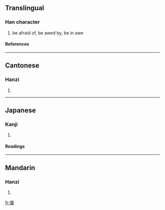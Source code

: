 {{see|懔}}

==Translingual==
===Han character===
{{Han char|rn=61|rad=心|as=13|sn=16|four=9009<sub>4</sub>|canj=心卜田木 (PYWD)}}
# be afraid of, be awed by, be in awe
====References====
{{Han ref|kx=0406.020|dkj=11335|dj=0747.020|hdz=42362.091|uh=61CD|ud=25037|bh=BECF|bd=48847}}
----
==Cantonese==
===Hanzi===
{{yue-hanzi|jyut=|y=lam5}}
# {{defn|Cantonese}}
----
==Japanese==
===Kanji===
{{ja-kanji|grade=|rs=心13}}
# {{defn|Japanese}} 
====Readings====
{{ja-readings|on=[[りん]] (rin), [[らん]] (ran)|kun=[[おそれる]] (osoreru)}}
----
==Mandarin==
===Hanzi===
{{cmn-hanzi|sim=懔|pin=[[lǐn]] (lin3)|wg=lin<sup>3</sup>}}
# {{defn|Mandarin}}

[[fr:懍]]